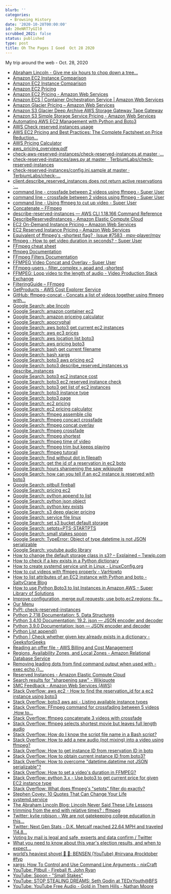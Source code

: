 ```yaml
---
blurb: ''
categories:
  - Browsing History
date: '2020-10-28T00:00:00'
id: 20eNRT7yGIl0
scrubbed_2021: false
status: published
type: post
title: Oh The Pages I Goed  Oct 28 2020
---
```


My trip around the web - Oct. 28, 2020

- [Abraham Lincoln - Give me six hours to chop down a tree...](https://www.brainyquote.com/quotes/abraham_lincoln_109275)
- [Amazon EC2 Instance Comparison](https://www.ec2instances.info/)
- [Amazon EC2 Instance Comparison](https://www.ec2instances.info/?reserved_term=yrTerm1Standard.partialUpfront)
- [Amazon EC2 Pricing](https://www.amazonaws.cn/en/ec2/pricing/)
- [Amazon EC2 Pricing - Amazon Web Services](https://aws.amazon.com/ec2/pricing/)
- [Amazon ECS | Container Orchestration Service | Amazon Web Services](https://aws.amazon.com/ecs/?whats-new-cards.sort-by=item.additionalFields.postDateTime&whats-new-cards.sort-order=desc&ecs-blogs.sort-by=item.additionalFields.createdDate&ecs-blogs.sort-order=desc)
- [Amazon Glacier Pricing – Amazon Web Services](https://aws.amazon.com/glacier/pricing/)
- [Amazon S3 Glacier Deep Archive AWS Storage Gateway Tape Gateway](https://aws.amazon.com/about-aws/whats-new/2019/03/S3-glacier-deep-archive/)
- [Amazon S3 Simple Storage Service Pricing - Amazon Web Services](https://aws.amazon.com/s3/pricing/?nc=sn&loc=4)
- [Automating AWS EC2 Management with Python and Boto3](https://stackabuse.com/automating-aws-ec2-management-with-python-and-boto3/)
- [AWS Check reserved instances usage](https://gist.github.com/burdandrei/f52a463245ebb57f1a57d1ecb3d8bd3d)
- [AWS EC2 Pricing and Best Practices: The Complete Factsheet on Price Reduction...](https://medium.com/@nutanix/aws-ec2-pricing-and-best-practices-the-complete-factsheet-on-price-reduction-and-cost-optimization-33ab9ddccbfd)
- [AWS Pricing Calculator](https://calculator.aws/#/)
- [aws_pricing_overview.pdf](https://d1.awsstatic.com/whitepapers/aws_pricing_overview.pdf)
- [check-aws-reserved-instances/check-reserved-instances at master ·...](https://github.com/timonwong/check-aws-reserved-instances/blob/master/check-reserved-instances)
- [check-reserved-instances/aws.py at master · TerbiumLabs/check-reserved-instances](https://github.com/TerbiumLabs/check-reserved-instances/blob/master/src/check_reserved_instances/aws.py)
- [check-reserved-instances/config.ini.sample at master · TerbiumLabs/check-...](https://github.com/TerbiumLabs/check-reserved-instances/blob/master/config.ini.sample)
- [client.describe_reserved_instances does not return active reservations ·...](https://github.com/boto/boto3/issues/926)
- [command line - crossfade between 2 videos using ffmpeg - Super User](https://superuser.com/questions/778762/crossfade-between-2-videos-using-ffmpeg)
- [command line - crossfade between 2 videos using ffmpeg - Super User](https://superuser.com/questions/778762/crossfade-between-2-videos-using-ffmpeg/778967#778967)
- [command line - Using ffmpeg to cut up video - Super User](https://superuser.com/questions/138331/using-ffmpeg-to-cut-up-video)
- [Concatenate – FFmpeg](https://trac.ffmpeg.org/wiki/Concatenate)
- [describe-reserved-instances — AWS CLI 1.18.166 Command Reference](https://docs.aws.amazon.com/cli/latest/reference/ec2/describe-reserved-instances.html)
- [DescribeReservedInstances - Amazon Elastic Compute Cloud](https://docs.aws.amazon.com/AWSEC2/latest/APIReference/API_DescribeReservedInstances.html)
- [EC2 On-Demand Instance Pricing – Amazon Web Services](https://aws.amazon.com/ec2/pricing/on-demand/)
- [EC2 Reserved Instance Pricing – Amazon Web Services](https://aws.amazon.com/ec2/pricing/reserved-instances/pricing/)
- [Equivalent of ffmpeg's -shortest flag? · Issue #7583 · mpv-player/mpv](https://github.com/mpv-player/mpv/issues/7583)
- [ffmpeg - How to get video duration in seconds? - Super User](https://superuser.com/questions/650291/how-to-get-video-duration-in-seconds)
- [FFmpeg cheat sheet](https://gist.github.com/steven2358/ba153c642fe2bb1e47485962df07c730)
- [ffmpeg Documentation](https://ffmpeg.org/ffmpeg.html)
- [FFmpeg Filters Documentation](https://ffmpeg.org/ffmpeg-filters.html#setpts_002c-asetpts)
- [FFMPEG Video Concat and Overlay - Super User](https://superuser.com/questions/890612/ffmpeg-video-concat-and-overlay)
- [FFmpeg-users - filter_complex > apad and -shortest](http://www.ffmpeg-archive.org/filter-complex-gt-apad-and-shortest-td4687558.html)
- [FFMPEG: Loop video to the length of audio - Video Production Stack Exchange](https://video.stackexchange.com/questions/23390/ffmpeg-loop-video-to-the-length-of-audio)
- [FilteringGuide – FFmpeg](https://trac.ffmpeg.org/wiki/FilteringGuide)
- [GetProducts - AWS Cost Explorer Service](https://docs.aws.amazon.com/aws-cost-management/latest/APIReference/API_pricing_GetProducts.html)
- [GitHub: ffmpeg-concat - Concats a list of videos together using ffmpeg with...](https://github.com/transitive-bullshit/ffmpeg-concat)
- [Google Search: abe lincoln](https://www.google.com/search?client=safari&rls=en&q=abe+lincoln&ie=UTF-8&oe=UTF-8)
- [Google Search: amazon container ec2](https://www.google.com/search?client=safari&rls=en&q=amazon+container+ec2&ie=UTF-8&oe=UTF-8)
- [Google Search: amazon priceing calculator](https://www.google.com/search?client=safari&rls=en&q=amazon+priceing+calculator&ie=UTF-8&oe=UTF-8)
- [Google Search: apocryphal](https://www.google.com/search?newwindow=1&client=safari&rls=en&q=apocryphal&spell=1&sa=X&ved=2ahUKEwibmfrKsdfsAhUMwFkKHT5NBiAQBSgAegQIARAp&biw=1172&bih=689)
- [Google Search: aws boto3 get current ec2 instances](https://www.google.com/search?newwindow=1&client=safari&rls=en&ei=JPaZX8amE_HL5gKy7Iu4BQ&q=aws+boto3+get+current+ec2+instances&oq=aws+boto3+get+current+ec&gs_lcp=CgZwc3ktYWIQAxgAMggIIRAWEB0QHjIICCEQFhAdEB46BwgAEEcQsAM6BQgAEMkDOgIIADoGCAAQFhAeUJgNWIoSYMsaaAFwAHgAgAFoiAGTApIBAzIuMZgBAKABAaoBB2d3cy13aXrIAQjAAQE&sclient=psy-ab)
- [Google Search: aws ec3 prices](https://www.google.com/search?client=safari&rls=en&q=aws+ec3+prices&ie=UTF-8&oe=UTF-8)
- [Google Search: aws location list boto3](https://www.google.com/search?newwindow=1&client=safari&rls=en&ei=XfKZX-yyII3l5gLTqaL4BA&q=aws+location+list+boto3&oq=aws+location+list+boto3&gs_lcp=CgZwc3ktYWIQAzIICCEQFhAdEB46BwgAEEcQsAM6CQgAEMkDEBYQHjoGCAAQFhAeUKknWMQvYMUyaAFwAHgAgAGGAYgBsQWSAQMyLjSYAQCgAQGqAQdnd3Mtd2l6yAEIwAEB&sclient=psy-ab&ved=0ahUKEwis1c7TrNjsAhWNslkKHdOUCE8Q4dUDCAw&uact=5)
- [Google Search: aws pricing boto3](https://www.google.com/search?client=safari&rls=en&q=aws+pricing+boto3&ie=UTF-8&oe=UTF-8)
- [Google Search: bash get current filename](https://www.google.com/search?client=safari&rls=en&q=bash+get+current+filename&ie=UTF-8&oe=UTF-8)
- [Google Search: bash xargs](https://www.google.com/search?client=safari&rls=en&q=bash+xargs&ie=UTF-8&oe=UTF-8)
- [Google Search: boto3 aws pricing ec2](https://www.google.com/search?client=safari&rls=en&q=boto3+aws+pricing+ec2&ie=UTF-8&oe=UTF-8)
- [Google Search: boto3 describe_reserved_instances vs describe_instances](https://www.google.com/search?newwindow=1&client=safari&rls=en&ei=TAeaX5LQN8zZ5gLiq5-gBQ&q=boto3+describe_reserved_instances+vs+describe_instances&oq=boto3+describe_reserved_instances+vs+describe_instances&gs_lcp=CgZwc3ktYWIQAzIFCAAQzQIyBQgAEM0CMgUIABDNAjIFCAAQzQIyBQgAEM0COgcIABBHELADUIaSAVjsowFg06kBaAJwAHgAgAGhAYgBuAWSAQMwLjWYAQCgAQGqAQdnd3Mtd2l6yAEIwAEB&sclient=psy-ab&ved=0ahUKEwiSppXPwNjsAhXMrFkKHeLVB1QQ4dUDCAw&uact=5)
- [Google Search: boto3 ec2 instance cost](https://www.google.com/search?client=safari&rls=en&q=boto3+ec2+instance+cost&ie=UTF-8&oe=UTF-8)
- [Google Search: boto3 ec2 reserved instance check](https://www.google.com/search?client=safari&rls=en&q=boto3+ec2+reserved+instance+check&ie=UTF-8&oe=UTF-8)
- [Google Search: boto3 get list of ec2 instances](https://www.google.com/search?client=safari&rls=en&q=boto3+get+list+of+ec2+instances&ie=UTF-8&oe=UTF-8)
- [Google Search: boto3 instance type](https://www.google.com/search?client=safari&rls=en&q=boto3+instance+type&ie=UTF-8&oe=UTF-8)
- [Google Search: boto3 page](https://www.google.com/search?client=safari&rls=en&q=boto3+page&ie=UTF-8&oe=UTF-8)
- [Google Search: ec2 pricing](https://www.google.com/search?client=safari&rls=en&q=ec2+pricing&ie=UTF-8&oe=UTF-8)
- [Google Search: ec2 pricing calculator](https://www.google.com/search?client=safari&rls=en&q=ec2+pricing+calculator&ie=UTF-8&oe=UTF-8)
- [Google Search: ffmpeg assemble clip](https://www.google.com/search?client=safari&rls=en&q=ffmpeg+assemble+clip&ie=UTF-8&oe=UTF-8)
- [Google Search: ffmpeg concact crossfade](https://www.google.com/search?client=safari&rls=en&q=ffmpeg+concact+crossfade&ie=UTF-8&oe=UTF-8)
- [Google Search: ffmpeg concat overlay](https://www.google.com/search?client=safari&rls=en&q=ffmpeg+concat+overlay&ie=UTF-8&oe=UTF-8)
- [Google Search: ffmpeg crossfade](https://www.google.com/search?client=safari&rls=en&q=ffmpeg+crossfade&ie=UTF-8&oe=UTF-8)
- [Google Search: ffmpeg shortest](https://www.google.com/search?client=safari&rls=en&q=ffmpeg+shortest&ie=UTF-8&oe=UTF-8)
- [Google Search: ffmpeg time of video](https://www.google.com/search?client=safari&rls=en&q=ffmpeg+time+of+video&ie=UTF-8&oe=UTF-8)
- [Google Search: ffmpeg trim but keeps playing](https://www.google.com/search?client=safari&rls=en&q=ffmpeg+trim+but+keeps+playing&ie=UTF-8&oe=UTF-8)
- [Google Search: ffmpeg tutorail](https://www.google.com/search?client=safari&rls=en&q=ffmpeg+tutorail&ie=UTF-8&oe=UTF-8)
- [Google Search: find without dot in filepath](https://www.google.com/search?client=safari&rls=en&q=find+without+dot+in+filepath&ie=UTF-8&oe=UTF-8)
- [Google Search: get the id of a reservation in ec2 boto](https://www.google.com/search?client=safari&rls=en&q=get+the+id+of+a+reservation+in+ec2+boto&ie=UTF-8&oe=UTF-8)
- [Google Search: hours sharpening the saw wikiquote](https://www.google.com/search?newwindow=1&client=safari&rls=en&ei=uHCZX6mwFMbG5gL03o3wAQ&q=hours+sharpening+the+saw+wikiquote&oq=hours+sharpening+the+saw+wikiquote&gs_lcp=CgZwc3ktYWIQAzoHCAAQRxCwA1CGGViGGWDbGmgCcAB4AIABS4gBS5IBATGYAQCgAQGqAQdnd3Mtd2l6yAEIwAEB&sclient=psy-ab&ved=0ahUKEwip7OKBsdfsAhVGo1kKHXRvAx4Q4dUDCAw&uact=5)
- [Google Search: how can you tell if an ec2 instance is reserved with boto3](https://www.google.com/search?client=safari&rls=en&q=how+can+you+tell+if+an+ec2+instance+is+reserved+with+boto3&ie=UTF-8&oe=UTF-8)
- [Google Search: pitbull fireball](https://www.google.com/search?client=safari&rls=en&q=pitbull+fireball&ie=UTF-8&oe=UTF-8)
- [Google Search: pricing ec2](https://www.google.com/search?client=safari&rls=en&q=pricing+ec2&ie=UTF-8&oe=UTF-8)
- [Google Search: python append to list](https://www.google.com/search?client=safari&rls=en&q=python+append+to+list&ie=UTF-8&oe=UTF-8)
- [Google Search: python json object](https://www.google.com/search?client=safari&rls=en&q=python+json+object&ie=UTF-8&oe=UTF-8)
- [Google Search: python key exists](https://www.google.com/search?client=safari&rls=en&q=python+key+exists&ie=UTF-8&oe=UTF-8)
- [Google Search: s3 deep glacier pricing](https://www.google.com/search?newwindow=1&client=safari&rls=en&ei=DYqZX-PRENCK5wKA-bDoCQ&q=s3+deep+glacier+pricing&oq=s3+deep+glacier+pricing&gs_lcp=CgZwc3ktYWIQAzICCAAyBggAEAUQHjIGCAAQCBAeMgYIABAIEB4yBggAEAgQHjoHCAAQRxCwAzoECAAQDToICAAQCBAHEB46CAgAEAcQBRAeUOgrWPIuYIg2aAFwAHgAgAGJAYgBsgSSAQMxLjSYAQCgAQGqAQdnd3Mtd2l6yAEIwAEB&sclient=psy-ab&ved=0ahUKEwijjISWydfsAhVQxVkKHYA8DJ0Q4dUDCAw&uact=5)
- [Google Search: service file linux](https://www.google.com/search?client=safari&rls=en&q=service+file+linux&ie=UTF-8&oe=UTF-8)
- [Google Search: set s3 bucket default storage](https://www.google.com/search?client=safari&rls=en&q=set+s3+bucket+default+storage&ie=UTF-8&oe=UTF-8)
- [Google Search: setpts=PTS-STARTPTS](https://www.google.com/search?client=safari&rls=en&q=setpts=PTS-STARTPTS&ie=UTF-8&oe=UTF-8)
- [Google Search: small stakes spoon](https://www.google.com/search?client=safari&rls=en&q=small+stakes+spoon&ie=UTF-8&oe=UTF-8)
- [Google Search: TypeError: Object of type datetime is not JSON serializable](https://www.google.com/search?client=safari&rls=en&q=TypeError:+Object+of+type+datetime+is+not+JSON+serializable&ie=UTF-8&oe=UTF-8)
- [Google Search: youtube audio library](https://www.google.com/search?client=safari&rls=en&q=youtube+audio+library&ie=UTF-8&oe=UTF-8)
- [How to change the default storage class in s3? – Explained – Twwip.com](https://twwip.com/2019/12/15/how-to-change-the-default-storage-class-in-s3-explained/)
- [How to check if a key exists in a Python dictionary](https://www.educative.io/edpresso/how-to-check-if-a-key-exists-in-a-python-dictionary)
- [How to create systemd service unit in Linux - LinuxConfig.org](https://linuxconfig.org/how-to-create-systemd-service-unit-in-linux)
- [How to cut videos with ffmpeg properly - VarHowto](https://varhowto.com/cut-videos-ffmpeg/)
- [How to list attributes of an EC2 instance with Python and boto - SaltyCrane Blog](https://www.saltycrane.com/blog/2010/03/how-list-attributes-ec2-instance-python-and-boto/)
- [How to use Python Boto3 to list Instances in Amazon AWS – Super Library of Solutions](https://www.slsmk.com/how-to-use-python-boto3-to-list-instances-in-amazon-aws/)
- [Improve configuration, merge pull requests; use boto.ec2.regions; fix...](https://github.com/epheph/ec2-check-reserved-instances/pull/5)
- [Our Menu](https://cantinalouie.com/cantina-louie-menu/our-menu)
- [PyPI: check-reserved-instances](https://pypi.org/project/check-reserved-instances/)
- [Python 2.7.18 Documentation: 5. Data Structures](https://docs.python.org/2/tutorial/datastructures.html)
- [Python 3.4.10 Documentation: 19.2. json — JSON encoder and decoder](https://docs.python.org/3.4/library/json.html)
- [Python 3.9.0 Documentation: json — JSON encoder and decoder](https://docs.python.org/3/library/json.html)
- [Python List append()](https://www.programiz.com/python-programming/methods/list/append)
- [Python | Check whether given key already exists in a dictionary - GeeksforGeeks](https://www.geeksforgeeks.org/python-check-whether-given-key-already-exists-in-a-dictionary/)
- [Reading an offer file - AWS Billing and Cost Management](https://docs.aws.amazon.com/awsaccountbilling/latest/aboutv2/reading-an-offer.html#pps-defs)
- [Regions, Availability Zones, and Local Zones - Amazon Relational Database Service](https://docs.aws.amazon.com/AmazonRDS/latest/UserGuide/Concepts.RegionsAndAvailabilityZones.html)
- [Removing leading dots from find command output when used with -exec echo {}...](https://unix.stackexchange.com/questions/331696/removing-leading-dots-from-find-command-output-when-used-with-exec-echo-opti/537241)
- [Reserved Instances - Amazon Elastic Compute Cloud](https://docs.aws.amazon.com/AWSEC2/latest/UserGuide/ec2-reserved-instances.html)
- [Search results for "sharpening saw" - Wikiquote](https://en.wikiquote.org/w/index.php?search=sharpening+saw&title=Special%3ASearch&go=Go&ns0=1)
- [SMC Feedback - Amazon Web Services (AWS)](https://aws.amazon.com/calculator/smc-feedback-form/)
- [Stack Overflow: aws ec2 - How to find the reservation_id for a ec2 instance using boto3](https://stackoverflow.com/questions/36488089/how-to-find-the-reservation-id-for-a-ec2-instance-using-boto3)
- [Stack Overflow: boto3 aws api - Listing available instance types](https://stackoverflow.com/questions/33120348/boto3-aws-api-listing-available-instance-types)
- [Stack Overflow: FFmpeg command for crossfading between 5 videos .How to...](https://stackoverflow.com/questions/37783044/ffmpeg-command-for-crossfading-between-5-videos-how-to-manage-setpts-pts-startp)
- [Stack Overflow: ffmpeg concatenate 3 videos with crossfade](https://stackoverflow.com/questions/41562467/ffmpeg-concatenate-3-videos-with-crossfade)
- [Stack Overflow: ffmpeg selects shortest movie but leaves full length audio](https://stackoverflow.com/questions/33330279/ffmpeg-selects-shortest-movie-but-leaves-full-length-audio)
- [Stack Overflow: How do I know the script file name in a Bash script?](https://stackoverflow.com/questions/192319/how-do-i-know-the-script-file-name-in-a-bash-script)
- [Stack Overflow: How to add a new audio (not mixing) into a video using ffmpeg?](https://stackoverflow.com/questions/11779490/how-to-add-a-new-audio-not-mixing-into-a-video-using-ffmpeg)
- [Stack Overflow: How to get instance ID from reservation ID in boto](https://stackoverflow.com/questions/17159773/how-to-get-instance-id-from-reservation-id-in-boto)
- [Stack Overflow: How to obtain current instance ID from boto3?](https://stackoverflow.com/questions/33301880/how-to-obtain-current-instance-id-from-boto3/33307704)
- [Stack Overflow: How to overcome "datetime.datetime not JSON serializable"?](https://stackoverflow.com/questions/11875770/how-to-overcome-datetime-datetime-not-json-serializable/36142844#36142844)
- [Stack Overflow: How to set a video's duration in FFMPEG?](https://stackoverflow.com/questions/6896490/how-to-set-a-videos-duration-in-ffmpeg/6896542)
- [Stack Overflow: python 3.x - Use boto3 to get current price for given EC2 instance type](https://stackoverflow.com/questions/51673667/use-boto3-to-get-current-price-for-given-ec2-instance-type)
- [Stack Overflow: What does ffmpeg's "setpts" filter do exactly?](https://stackoverflow.com/questions/58261344/what-does-ffmpegs-setpts-filter-do-exactly)
- [Stephen Covey: 10 Quotes That Can Change Your Life](https://www.forbes.com/sites/kevinkruse/2012/07/16/the-7-habits/#2460c7c139c6)
- [systemd.service](https://www.freedesktop.org/software/systemd/man/systemd.service.html)
- [The Abraham Lincoln Blog: Lincoln Never Said These Life Lessons](http://abrahamlincolnblog.blogspot.com/2010/05/lincoln-never-said-these-life-lessons.html)
- [trimming from the end with relative times? : ffmpeg](https://www.reddit.com/r/ffmpeg/comments/crt3hl/trimming_from_the_end_with_relative_times/)
- [Twitter: kylie robison - We are not gatekeeping college education in this...](https://twitter.com/kylie_robison/status/1321533226377039873)
- [Twitter: Next Gen Stats - D.K. Metcalf reached 22.64 MPH and traveled 114.8...](https://twitter.com/nextgenstats/status/1320537210475683840?s=21)
- [Voting by mail is legal and safe, experts and data confirm / Twitter](https://twitter.com/i/events/1306326582017945601)
- [What you need to know about this year's election results, and when to expect...](https://twitter.com/i/events/1317156656891846661)
- [world’s heaviest shovel 🤣 🎥: BENSEN (YouTube) #nirvana #rocktober #fyp](https://www.tiktok.com/@joyofrex/video/6878432867404336389?_d=secCgsIARCbDRgBIAIoARI%2BCjwLXpQfmSfalIE3iFPemlnU%2BUVAsdohSwUC3f4yiEg4N%2BdGZA7guDuQaP8XKABPw%2Fa1E8TCQv8wRSSiE3AaAA%3D%3D&language=en&preview_pb=0&sec_user_id=MS4wLjABAAAAK0QSpeIqu8W2SOsonJ64PTmHu7G6aNoGTFGHmSO58E7_9fnbz6wjCbpXC-KNr-jc&share_app_name=musically&share_item_id=6878432867404336389&share_link_id=fbcf7dda-1719-4a7c-9a75-c891b2ad4d13&timestamp=1603891111&u_code=ddh4jb090b0fa9&user_id=6853761379376546821&utm_campaign=client_share&utm_medium=android&utm_source=copy&source=h5_m)
- [xargs: How To Control and Use Command Line Arguments - nixCraft](https://www.cyberciti.biz/faq/linux-unix-bsd-xargs-construct-argument-lists-utility/)
- [YouTube: Pitbull - Fireball ft. John Ryan ](https://www.youtube.com/watch?v=HMqgVXSvwGo)
- [YouTube: Spoon - "Small Stakes" ](https://www.youtube.com/watch?v=x8nF8L5Fgzc)
- [YouTube: STOP STEALING DREAMS: Seth Godin at TEDxYouth@BFS](https://www.youtube.com/watch?v=sXpbONjV1Jc)
- [YouTube: YouTube Free Audio - Gold in Them Hills - Nathan Moore](https://www.youtube.com/watch?v=dYidxJ_gKd8)
